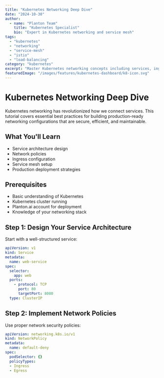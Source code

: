 ```yaml
---
title: "Kubernetes Networking Deep Dive"
date: "2024-10-30"
author:
  - name: "Planton Team"
    title: "Kubernetes Specialist"
    bio: "Expert in Kubernetes networking and service mesh"
tags:
  - "kubernetes"
  - "networking"
  - "service-mesh"
  - "istio"
  - "load-balancing"
category: "kubernetes"
excerpt: "Master Kubernetes networking concepts including services, ingress, and service mesh implementation."
featuredImage: "/images/features/kubernetes-dashboard/k8-icon.svg"
---
```


# Kubernetes Networking Deep Dive

Kubernetes networking has revolutionized how we connect services. This tutorial covers essential best practices for building production-ready networking configurations that are secure, efficient, and maintainable.

## What You'll Learn

- Service architecture design
- Network policies
- Ingress configuration
- Service mesh setup
- Production deployment strategies

## Prerequisites

- Basic understanding of Kubernetes
- Kubernetes cluster running
- Planton.ai account for deployment
- Knowledge of your networking stack

## Step 1: Design Your Service Architecture

Start with a well-structured service:

```yaml
apiVersion: v1
kind: Service
metadata:
  name: web-service
spec:
  selector:
    app: web
  ports:
    - protocol: TCP
      port: 80
      targetPort: 8080
  type: ClusterIP
```

## Step 2: Implement Network Policies

Use proper network security policies:

```yaml
apiVersion: networking.k8s.io/v1
kind: NetworkPolicy
metadata:
  name: default-deny
spec:
  podSelector: {}
  policyTypes:
  - Ingress
  - Egress
```
